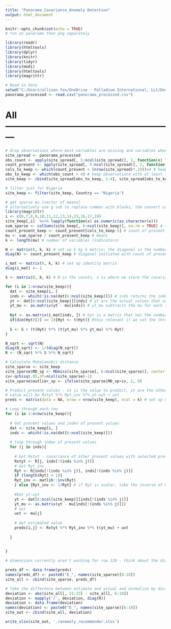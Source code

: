 ---
title: "Panorama_Covariance_Anomaly Detection"
output: html_document
---

```{r setup, include=FALSE}
knitr::opts_chunk$set(echo = TRUE)
# run on panorama then png separately
```

```{r}
library(readr)
library(htmltools)
library(dplyr)
library(knitr)
library(tidyr)
library(modi)
library(htmltools)
library(magrittr)
```

```{r}
# Read in data
setwd("C:/Users/allison.fox/OneDrive - Palladium International, LLC/Desktop/Technical Work/Anomaly Detection")
panorama_processed <- read.csv("panorama_processed.csv")
```

# All ---------------------------------------------------------
```{r}
# drop observations where most variables are missing and variables where most observations are missing; this section deals with sparsity
site_spread <- panorama_processed
obs_count <- apply(site_spread[, 5:ncol(site_spread)], 1, function(x) length(which(!is.na(x)))) # drops the facilities for which all values are missing
count_present <- apply(site_spread[, 5:ncol(site_spread)], 2, function(x) length(which(!is.na(x)))) # tells us how many rows have each indicator reported
cols_to_keep <- which(count_present > (nrow(site_spread)*.10))+4 # keep variables present at least 10% of the time
obs_to_keep <- which(obs_count > 4) # keep observations with at least four present values
site_keep <- cbind(site_spread[obs_to_keep, 1:4], site_spread[obs_to_keep, cols_to_keep])
```

```{r}
# filter just for Nigeria
site_keep <- filter(site_keep, Country == "Nigeria")
```


```{r}
# get sparse mu (vector of means)
# alternatively use g sub to replace commas with blanks, the convert using as numeric
library(magrittr)
i <- c(6,7,8,9,10,11,12,13,14,15,16,17,18)
site_keep[,i]  %<>% lapply(function(x) as.numeric(as.character(x)))
sum_sparse <- colSums(site_keep[, 6:ncol(site_keep)], na.rm = TRUE) # sum of present values by variable; use na.rm so we remove NAs
count_present_keep <- count_present[cols_to_keep-5] # count of present values by variable
mu <- sum_sparse / count_present_keep # means
k <- length(mu) # number of variables (indicators)

N <- matrix(0, k, k) # set up k by k matrix; the diagonal is the number of observations; look at the paper
diag(N) <- count_present_keep # diagonal initiated with count of present values

i_mat <- matrix(0, k, k) # set up identity matrix
diag(i_mat) <- 1

S <- matrix(0, k, k) # N is the counts, s is where we store the covariances, and I is useful for some calculations

for (i in 1:nrow(site_keep)){
  dat <- site_keep[i, ]
  inds <- which(!is.na(dat[6:ncol(site_keep)])) # inds returns the index of the columns that have non NA values
  yt <- dat[6:ncol(site_keep)][inds] # yt are the actual values that are associated with the indices in inds
  yt_mu <- as.matrix(yt - mu[inds]) # yt_mu subtracts the mu for each indicator from yt for each indicator
  
  Hyt <- as.matrix(i_mat[inds, ]) # hyt is a matrix that has the number of present values as rows and the numbers of all variables as columns
  if(dim(Hyt)[2] == 1){Hyt <- t(Hyt)} #this relevant if we set the threshold too high and we only have 1 indicator column coming through
  
  S <- S + (t(Hyt) %*% (t(yt_mu) %*% yt_mu) %*% Hyt)
}

N_sqrt <- sqrt(N)
diag(N_sqrt) <- 1/(diag(N_sqrt))
R <- (N_sqrt %*% S %*% N_sqrt)
```

```{r}
# Calculate Mahalanobis distance
site_sparse <- site_keep
site_sparse$MD_sp <- MDmiss(site_sparse[, 6:ncol(site_sparse)], center = mu, cov = R)
cv<-qchisq(.95,df=ncol(site_sparse)-1)
site_sparse$outlier_sp <- ifelse(site_sparse$MD_sp>cv, 1, 0)
```

```{r}
# Predict present values - xt is the value to predict, yt are the other present values
# value will be Rxtyt %*% Ryt_inv %*% yt-uyt + uxt
preds <- matrix(data = NA, nrow = nrow(site_keep), ncol = k) # set up matrix to hold estimates
```


```{r}

# Loop through each row
for (i in 1:nrow(site_keep)){
 
  # Get present values and index of present values
  dat <- site_keep[i, ]
  inds <- which(!is.na(dat[6:ncol(site_keep)]))
  
  # loop through index of present values
  for (j in inds){
    
    # Get Rxtyt - covariance of other present values with selected present values
    Rxtyt <- R[j, inds[!(inds %in% j)]]
    # Get Ryt_inv
    Ryt <- R[inds[!(inds %in% j)], inds[!(inds %in% j)]]
    if (length(Ryt) > 1){
    Ryt_inv <- matlib::inv(Ryt)  
    } else {Ryt_inv <- 1/Ryt} # if Ryt is scalar, take the inverse of Ryt
    
    #Get yt-uyt
    yt <- dat[6:ncol(site_keep)][inds[!(inds %in% j)]]
    yt_mu <- as.matrix(yt - mu[inds[!(inds %in% j)]])
    # uxt
    uxt <- mu[j]
    
    # Get estimated value
    preds[i,j] <- Rxtyt %*% Ryt_inv %*% t(yt_mu) + uxt
    
  }
   
  
}

# dimensions currently aren't working for row 120 - think about the dimensions of each component of preds; if we only have one other value present, what dimensions do we get for each component
```


```{r}
preds_df <- data.frame(preds)
names(preds_df) <- paste0("E_", names(site_sparse)[6:18])
site_all <- cbind(site_sparse, preds_df)

# Take the difference between estimate and actual and normalize by dividing by sample variance
deviation <- abs(site_all[, 21:33] - site_all[, 6:18])
deviation <- mapply('/', deviation, diag(R))
deviation <- data.frame(deviation)
names(deviation) <- paste0("D_", names(site_sparse)[6:18])
site_out <- cbind(site_all, deviation)

write_xlsx(site_out, './anomaly_recommender.xlsx')
```

